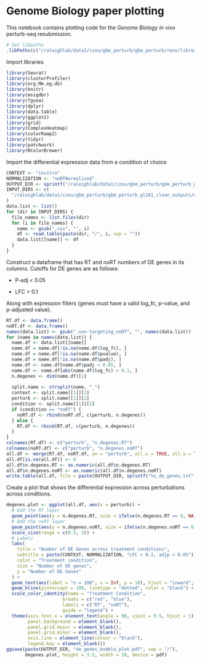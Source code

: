 # Genome Biology paper plotting

This notebook contains plotting code for the *Genome Biology in vivo* perturb-seq resubmission.

```r
# Set libpaths
.libPaths(c("/raleighlab/data1/czou/gbm_perturb/gbm_perturb/renv/library/R-4.3/x86_64-pc-linux-gnu", .libPaths()))
```

Import libraries

```r
library(Seurat)
library(clusterProfiler)
library(org.Mm.eg.db)
library(knitr)
library(msigdbr)
library(fgsea)
library(dplyr)
library(data.table)
library(ggplot2)
library(grid)
library(ComplexHeatmap)
library(colorRamp2)
library(tidyr)
library(patchwork)
library(RColorBrewer)
```

Import the differential expression data from a condition of choice

```r
CONTEXT <- "invitro"
NORMALIZATION <- "noRTNormalized"
OUTPUT_DIR <- sprintf("/raleighlab/data1/czou/gbm_perturb/gbm_perturb_gl261_clean_outputs/de_genes/downsampled_gene_plots/%s/%s", NORMALIZATION, CONTEXT)
INPUT_DIRS <- c(
  "/raleighlab/data1/czou/gbm_perturb/gbm_perturb_gl261_clean_outputs/deseq/GL261_integrated_20231130_invitro_noRTNormalized_RTnoRTDownsampled_all"
)
data.list <- list()
for (dir in INPUT_DIRS) {
  file_names <- list.files(dir)
  for (i in file_names) {
    name <- gsub(".csv", "", i)
    df <- read.table(paste(dir, "/", i, sep = ""))
    data.list[[name]] <- df
  }
}
```

Construct a dataframe that has RT and noRT numbers of DE genes in its columns. Cutoffs for DE genes are as follows:

-   P-adj \< 0.05

-   LFC \> 0.1

Along with expression filters (genes must have a valid log_fc, p-value, and p-adjusted value).

```r
RT.df <- data.frame()
noRT.df <- data.frame()
names(data.list) <- gsub("_non-targeting_noRT", "", names(data.list))
for (name in names(data.list)) {
  name.df <- data.list[[name]]
  name.df = name.df[!is.na(name.df$log_fc), ]
  name.df = name.df[!is.na(name.df$pvalue), ]
  name.df = name.df[!is.na(name.df$padj), ]
  name.df <- name.df[name.df$padj < 0.05, ]
  name.df <- name.df[abs(name.df$log_fc) > 0.1, ]
  n.degenes <- dim(name.df)[1]
  
  split.name <- strsplit(name, "_")
  context <- split.name[[1]][1]
  perturb <- split.name[[1]][2]
  condition <- split.name[[1]][3]
  if (condition == "noRT") {
    noRT.df <- rbind(noRT.df, c(perturb, n.degenes))
  } else {
    RT.df <- rbind(RT.df, c(perturb, n.degenes))
  }
}
colnames(RT.df) <- c("perturb", "n.degenes.RT")
colnames(noRT.df) <- c("perturb", "n.degenes.noRT")
all.df <- merge(RT.df, noRT.df, on = "perturb", all.x = TRUE, all.y = TRUE)
all.df[is.na(all.df)] <- 0
all.df$n.degenes.RT <- as.numeric(all.df$n.degenes.RT)
all.df$n.degenes.noRT <- as.numeric(all.df$n.degenes.noRT)
write.table(all.df, file = paste(OUTPUT_DIR, sprintf("%s_de_genes.txt", CONTEXT), sep = "/"), row.names = FALSE, quote = FALSE)
```

Create a plot that shows the differential expression across perturbations across conditions.

```r
degenes.plot <- ggplot(all.df, aes(x = perturb)) +
  # Add the RT layer
  geom_point(aes(y = n.degenes.RT, size = ifelse(n.degenes.RT == 0, NA, n.degenes.RT)), color = "red", alpha = 0.5) +
  # Add the noRT layer
  geom_point(aes(y = n.degenes.noRT, size = ifelse(n.degenes.noRT == 0, NA, n.degenes.noRT)), color = "blue", alpha = 0.5) +
  scale_size(range = c(0.5, 3)) +
  # Labels
  labs(
    title = "Number of DE Genes across treatment conditions",
    subtitle = paste(CONTEXT, NORMALIZATION, "LFC > 0.1, adjp < 0.05"),
    color = "Treatment condition",
    size = "Number of DE genes",
    y = "Number of DE Genes"
  ) + 
  geom_text(aes(label = "n = 100", x = Inf, y = 10), hjust = "inward", vjust = -1) +
  geom_hline(yintercept = 100, linetype = "dotted", color = "black") +
  scale_color_identity(name = "Treatment Condition", 
                     breaks = c("red", "blue"), 
                     labels = c("RT", "noRT"), 
                     guide = "legend") +
  theme(axis.text.x = element_text(angle = 90, vjust = 0.5, hjust = 1),
        panel.background = element_blank(),
        panel.grid.major = element_blank(),
        panel.grid.minor = element_blank(),
        axis.line = element_line(colour = "black"),
        legend.key = element_blank())
ggsave(paste(OUTPUT_DIR, "de_genes_bubble_plot.pdf", sep = "/"),
       degenes.plot, height = 3.5, width = 10, device = pdf)
```
